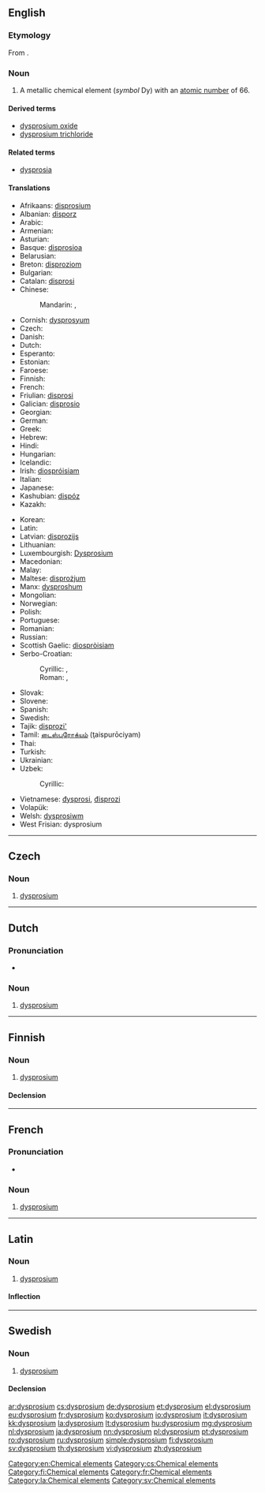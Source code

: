 {{also|Dysprosium}}
==English==
{{elements|Dy|terbium|Tb|holmium|Ho}}

===Etymology===
From {{etyl|grc}} {{term|δυσπρόσιτος|tr=dusprositos||hard to get|lang=grc}}.

===Noun===
{{en-noun|-}}
{{wikipedia}}

# A metallic chemical element (''symbol'' Dy) with an [[atomic number]] of 66.

====Derived terms====
* [[dysprosium oxide]]
* [[dysprosium trichloride]]

====Related terms====
* [[dysprosia]]

====Translations====
{{trans-top|chemical element}}
* Afrikaans: [[disprosium]]
* Albanian: [[disporz]]
* Arabic: {{t-|ar|ديسبروسيوم|m|tr=disbrúsyum|sc=Arab}}
* Armenian: {{t-|hy|դիսպրոզիում|tr=disprozium}}
* Asturian: {{t-|ast|disprosiu|m}}
* Basque: [[disprosioa]]
* Belarusian: {{t-|be|дыспрозiй|m|tr=dysprózij|sc=Cyrl}}
* Breton: [[disproziom]]
* Bulgarian: {{t-|bg|диспросий|tr=disprósij|sc=Cyrl}}
* Catalan: [[disprosi]]
* Chinese:
*: Mandarin: {{t|cmn|鏑|sc=Hani}}, {{t|cmn|镝|tr=dí|sc=Hani}}
* Cornish: [[dysprosyum]]
* Czech: {{t+|cs|dysprosium|n}}
* Danish: {{t-|da|dysprosium}}
* Dutch: {{t+|nl|dysprosium|n}}
* Esperanto: {{t-|eo|disprozio}}
* Estonian: {{t-|et|düsproosium}}
* Faroese: {{t-|fo|dysprosium}}
* Finnish: {{t+|fi|dysprosium}}
* French: {{t+|fr|dysprosium|m}}
* Friulian: [[disprosi]]
* Galician: [[disprosio]]
* Georgian: {{t-|ka|დისპროზიუმი|tr=disproziumi|sc=Geor}}
* German: {{t+|de|Dysprosium|n}}
* Greek: {{t+|el|δυσπρόσιο|n|tr=dysprósio}}
* Hebrew: {{t+|he|דיספרוסיום|m|tr=disprósyum|sc=Hebr}}
* Hindi: {{t-|hi|चुम्बला|tr=chumbalaa|sc=Deva}}
* Hungarian: {{t+|hu|diszprózium}}
* Icelandic: {{t+|is|dysprósín}}
* Irish: [[diospróisiam]]
* Italian: {{t+|it|disprosio|m}}
* Japanese: {{t+|ja|ジスプロシウム|tr=jisupuroshiumu}}
* Kashubian: [[dispóz]]
* Kazakh: {{t-|kk|диспрозий|tr=disproziy|sc=Cyrl}}
{{trans-mid}}
* Korean: {{t+|ko|디스프로슘|tr=diseupeurosyum|sc=Kore}}
* Latin: {{t+|la|dysprosium|n}}
* Latvian: [[disprozijs]]
* Lithuanian: {{t+|lt|disprozis}}
* Luxembourgish: [[Dysprosium]]
* Macedonian: {{t-|mk|диспрозиум|m|tr=disprózium|sc=Cyrl}}
* Malay: {{t-|ms|disprosium}}
* Maltese: [[disprożjum]]
* Manx: [[dysproshum]]
* Mongolian: {{t-|mn|диспрози|tr=disprozi|sc=Cyrl}}
* Norwegian: {{t-|no|dysprosium}}
* Polish: {{t+|pl|dysproz|m}}
* Portuguese: {{t+|pt|disprósio|m}}
* Romanian: {{t+|ro|disprosiu|n}}
* Russian: {{t+|ru|диспрозий|m|tr=disprózij}}
* Scottish Gaelic: [[diospròisiam]]
* Serbo-Croatian:
*: Cyrillic: {{t-|sh|диспрозиjум|m|sc=Cyrl}}, {{t-|sh|диспрозиj|m|sc=Cyrl}}
*: Roman: {{t-|sh|disprozijum|m}}, {{t-|sh|disprozij}}
* Slovak: {{t-|sk|dysprosium|n}}
* Slovene: {{t+|sl|disprozij|m}}
* Spanish: {{t+|es|disprosio|m}}
* Swedish: {{t+|sv|dysprosium}}
* Tajik: [[disprozi']]
* Tamil: [[டைஸ்புரோக்யம்]] (ţaispurōciyam)
* Thai: {{t-|th|ดิสโพรเซียม|tr=disphrōsiam|sc=Thai}}
* Turkish: {{t+|tr|disprosyum}}
* Ukrainian: {{t-|uk|диспрозiй|m|tr=dysprózij|sc=Cyrl}}
* Uzbek: {{t-|uz|disproziy}}
*: Cyrillic: {{t-|uz|диспрозий|sc=Cyrl}}
* Vietnamese: [[đysprosi]], [[đisprozi]]
* Volapük: {{t+|vo|disprosin}}
* Welsh: [[dysprosiwm]]
* West Frisian: dysprosium
{{trans-bottom}}


[[Category:en:Chemical elements]]

----

==Czech==

===Noun===
{{cs-noun|g=n}}

# [[#English|dysprosium]] {{gloss|metallic chemical element with an atomic number of 66}}

[[Category:cs:Chemical elements]]

----

==Dutch==
{{wikipedia|lang=nl}}
{{elements|Dy|terbium|Tb|holmium|Ho|lang=nl}}

===Pronunciation===
* {{audio|Nl-dysprosium.ogg|Audio}}

===Noun===
{{nl-noun|n|-|-}}

# [[#English|dysprosium]]

----

==Finnish==
{{wikipedia|lang=fi}}

===Noun===
{{fi-noun}}

# [[#English|dysprosium]]

====Declension====
{{fi-decl-risti|dysprosium|i=0}}

[[Category:fi:Chemical elements]]

----

==French==
{{wikipedia|lang=fr}}

===Pronunciation===
* {{IPA|/dis.pʁɔ.zjɔm/|lang=fr}}

===Noun===
{{fr-noun-unc|m}}

# [[#English|dysprosium]]

[[Category:fr:Chemical elements]]

----

==Latin==
{{wikipedia|lang=la}}

===Noun===
{{la-noun|dysprosium|dysprosii|dysprosiī|n|second}}

# [[#English|dysprosium]]

====Inflection====
{{la-decl-2nd-N|dysprosi}}

[[Category:la:Chemical elements]]

----

==Swedish==

===Noun===
{{sv-noun|g=n|-}}

# [[#English|dysprosium]]

====Declension====
{{sv-noun-unc-irreg-n|2=dysprosiumet}}

[[Category:sv:Chemical elements]]

[[ar:dysprosium]]
[[cs:dysprosium]]
[[de:dysprosium]]
[[et:dysprosium]]
[[el:dysprosium]]
[[eu:dysprosium]]
[[fr:dysprosium]]
[[ko:dysprosium]]
[[io:dysprosium]]
[[it:dysprosium]]
[[kk:dysprosium]]
[[la:dysprosium]]
[[lt:dysprosium]]
[[hu:dysprosium]]
[[mg:dysprosium]]
[[nl:dysprosium]]
[[ja:dysprosium]]
[[nn:dysprosium]]
[[pl:dysprosium]]
[[pt:dysprosium]]
[[ro:dysprosium]]
[[ru:dysprosium]]
[[simple:dysprosium]]
[[fi:dysprosium]]
[[sv:dysprosium]]
[[th:dysprosium]]
[[vi:dysprosium]]
[[zh:dysprosium]]